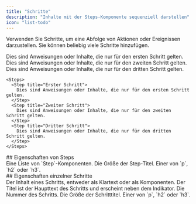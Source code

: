 ```yaml
---
title: "Schritte"
description: "Inhalte mit der Steps-Komponente sequenziell darstellen"
icon: "list-todo"
---
```



Verwenden Sie Schritte, um eine Abfolge von Aktionen oder Ereignissen darzustellen. Sie können beliebig viele Schritte hinzufügen.

<Steps>
  <Step title="Erster Schritt">
    Dies sind Anweisungen oder Inhalte, die nur für den ersten Schritt gelten.
  </Step>

  <Step title="Zweiter Schritt">
    Dies sind Anweisungen oder Inhalte, die nur für den zweiten Schritt gelten.
  </Step>

  <Step title="Dritter Schritt">
    Dies sind Anweisungen oder Inhalte, die nur für den dritten Schritt gelten.
  </Step>
</Steps>

```mdx Steps example
<Steps>
  <Step title="Erster Schritt">
    Dies sind Anweisungen oder Inhalte, die nur für den ersten Schritt gelten.
  </Step>
  <Step title="Zweiter Schritt">
    Dies sind Anweisungen oder Inhalte, die nur für den zweiten Schritt gelten.
  </Step>
  <Step title="Dritter Schritt">
    Dies sind Anweisungen oder Inhalte, die nur für den dritten Schritt gelten.
  </Step>
</Steps>
```


<div id="steps-properties">
  ## Eigenschaften von Steps
</div>

<ResponseField name="children" type="ReactElement<StepProps>[]" required>
  Eine Liste von `Step`-Komponenten.
</ResponseField>

<ResponseField name="titleSize" type="string" default="p">
  Die Größe der Step-Titel. Einer von `p`, `h2` oder `h3`.
</ResponseField>

<div id="individual-step-properties">
  ## Eigenschaften einzelner Schritte
</div>

<ResponseField name="children" type="string | ReactNode" required>
  Der Inhalt eines Schritts, entweder als Klartext oder als Komponenten.
</ResponseField>

<IconsOptional />

<ResponseField name="title" type="string">
  Der Titel ist der Haupttext des Schritts und erscheint neben dem Indikator.
</ResponseField>

<ResponseField name="stepNumber" type="number">
  Die Nummer des Schritts.
</ResponseField>

<ResponseField name="titleSize" type="string" default="p">
  Die Größe der Schritttitel. Einer von `p`, `h2` oder `h3`.
</ResponseField>